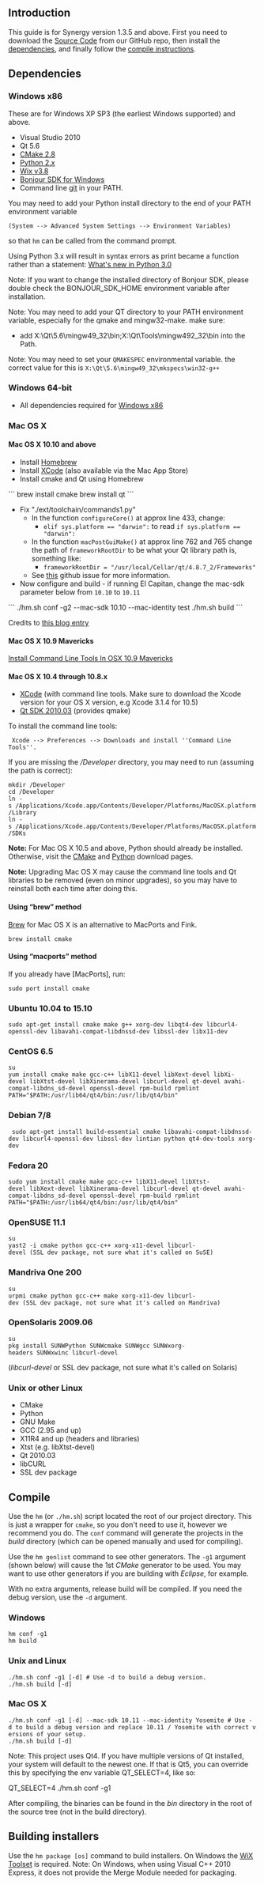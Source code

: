 ==Introduction==

This guide is for Synergy version 1.3.5 and above. First you need to download the [[Source Code]] from our GitHub repo, then install the [[Compiling#dependencies|dependencies]], and finally follow the [[Compiling#Compile|compile instructions]].

==Dependencies==

===Windows x86===

These are for Windows XP SP3 (the earliest Windows supported) and above.

* Visual Studio 2010
* Qt 5.6
* [http://www.cmake.org/cmake/resources/software.html CMake 2.8]
* [http://www.python.org/download/ Python 2.x]
* [http://wixtoolset.org/releases/ Wix v3.8]
* [https://developer.apple.com/download/more/?q=Bonjour%20SDK%20for%20Windows Bonjour SDK for Windows]
* Command line [https://git-scm.com/downloads git] in your PATH.

You may need to add your Python install directory to the end of your PATH environment variable <pre>(System --> Advanced System Settings --> Environment Variables)</pre> so that <code>hm</code> can be called from the command prompt.

Using Python 3.x will result in syntax errors as print became a function rather than a statement: [http://docs.python.org/3.0/whatsnew/3.0.html#print-is-a-function What's new in Python 3.0]

Note: If you want to change the installed directory of Bonjour SDK, please double check the BONJOUR_SDK_HOME environment variable after installation.

Note: You may need to add your QT directory to your PATH environment variable, especially for the qmake and mingw32-make. make sure:
* add X:\Qt\5.6\mingw49_32\bin;X:\Qt\Tools\mingw492_32\bin into the Path.
Note: You may need to set your <code>QMAKESPEC</code> environmental variable. the correct value for this is <code>X:\Qt\5.6\mingw49_32\mkspecs\win32-g++</code>

===Windows 64-bit===

* All dependencies required for [[Compiling#Windows_x86|Windows x86]]

===Mac OS X===

====Mac OS X 10.10 and above====
* Install [http://brew.sh/ Homebrew]
* Install [https://developer.apple.com/xcode/download/ XCode] (also available via the Mac App Store)
* Install cmake and Qt using Homebrew
```
brew install cmake
brew install qt
```
* Fix "./ext/toolchain/commands1.py"
** In the function <code>configureCore()</code> at approx line 433, change:
*** <code>elif sys.platform == "darwin":</code> to read <code>if sys.platform == "darwin":</code>
** In the function <code>macPostGuiMake()</code> at approx line 762 and 765 change the path of <code>frameworkRootDir</code> to be what your Qt library path is, something like:
*** <code>frameworkRootDir = "/usr/local/Cellar/qt/4.8.7_2/Frameworks"</code>
** See [https://github.com/symless/synergy/issues/4572 this] github issue for more information.
* Now configure and build - if running El Capitan, change the mac-sdk parameter below from <code>10.10</code> to <code>10.11</code>

```
./hm.sh conf -g2 --mac-sdk 10.10 --mac-identity test
./hm.sh build
```

Credits to [https://wordpress.update.sh/archives/410 this blog entry]

====Mac OS X 10.9 Mavericks====

[http://www.computersnyou.com/2025/2013/06/install-command-line-tools-in-osx-10-9-mavericks-how-to/ Install Command Line Tools In OSX 10.9 Mavericks]

====Mac OS X 10.4 through 10.8.x====
* [https://developer.apple.com/xcode/download/ XCode] (with command line tools. Make sure to download the Xcode version for your OS X version, e.g Xcode 3.1.4 for 10.5)
* [http://download.qt.io/archive/qt/4.6/qt-mac-opensource-4.6.3.dmg.mirrorlist Qt SDK 2010.03] (provides qmake)

To install the command line tools: <pre> Xcode --> Preferences --> Downloads and install ''Command Line Tools''.</pre>

If you are missing the ''/Developer'' directory, you may need to run (assuming the path is correct):
 mkdir /Developer
 cd /Developer
 ln -s /Applications/Xcode.app/Contents/Developer/Platforms/MacOSX.platform/Library
 ln -s /Applications/Xcode.app/Contents/Developer/Platforms/MacOSX.platform/SDKs

'''Note:''' For Mac OS X 10.5 and above, Python should already be installed. Otherwise, visit the [http://www.cmake.org/cmake/resources/software.html CMake] and [http://www.python.org/download/ Python] download pages.

'''Note:''' Upgrading Mac OS X may cause the command line tools and Qt libraries to be removed (even on minor upgrades), so you may have to reinstall both each time after doing this.

====Using “brew” method====

[http://mxcl.github.com/homebrew/ Brew] for Mac OS X is an alternative to MacPorts and Fink.
 brew install cmake

====Using “macports” method====
If you already have [MacPorts], run:
 sudo port install cmake

===Ubuntu 10.04 to 15.10===
 sudo apt-get install cmake make g++ xorg-dev libqt4-dev libcurl4-openssl-dev libavahi-compat-libdnssd-dev libssl-dev libx11-dev

===CentOS 6.5===
 su
 yum install cmake make gcc-c++ libX11-devel libXext-devel libXi-devel libXtst-devel libXinerama-devel libcurl-devel qt-devel avahi-compat-libdns_sd-devel openssl-devel rpm-build rpmlint
 PATH="$PATH:/usr/lib64/qt4/bin:/usr/lib/qt4/bin"

===Debian 7/8===
  sudo apt-get install build-essential cmake libavahi-compat-libdnssd-dev libcurl4-openssl-dev libssl-dev lintian python qt4-dev-tools xorg-dev

===Fedora 20===
 sudo yum install cmake make gcc-c++ libX11-devel libXtst-devel libXext-devel libXinerama-devel libcurl-devel qt-devel avahi-compat-libdns_sd-devel openssl-devel rpm-build rpmlint
 PATH="$PATH:/usr/lib64/qt4/bin:/usr/lib/qt4/bin"

===OpenSUSE 11.1===
 su
 yast2 -i cmake python gcc-c++ xorg-x11-devel libcurl-devel (SSL dev package, not sure what it's called on SuSE)

===Mandriva One 200===
 su
 urpmi cmake python gcc-c++ make xorg-x11-dev libcurl-dev (SSL dev package, not sure what it's called on Mandriva)

===OpenSolaris 2009.06===
 su
 pkg install SUNWPython SUNWcmake SUNWgcc SUNWxorg-headers SUNWxwinc libcurl-devel
(''libcurl-devel'' or SSL dev package, not sure what it's called on Solaris)

===Unix or other Linux===
* CMake
* Python
* GNU Make
* GCC (2.95 and up)
* X11R4 and up (headers and libraries)
* Xtst (e.g. libXtst-devel)
* Qt 2010.03
* libCURL
* SSL dev package

==Compile==

Use the <code>hm</code> (or <code>./hm.sh</code>) script located the root of our project directory. This is just a wrapper for <code>cmake</code>, so you don't need to use it, however we recommend you do. The <code>conf</code> command will generate the projects in the ''build'' directory (which can be opened manually and used for compiling).

Use the <code>hm genlist</code> command to see other generators. The <code>-g1</code> argument (shown below) will cause the 1st ''CMake'' generator to be used. You may want to use other generators if you are building with ''Eclipse'', for example.

With no extra arguments, release build will be compiled. If you need the debug version, use the <code>-d</code> argument.

===Windows===
 hm conf -g1
 hm build

===Unix and Linux===
 ./hm.sh conf -g1 [-d] # Use -d to build a debug version.
 ./hm.sh build [-d]

===Mac OS X===
 ./hm.sh conf -g1 [-d] --mac-sdk 10.11 --mac-identity Yosemite # Use -d to build a debug version and replace 10.11 / Yosemite with correct versions of your setup.
 ./hm.sh build [-d]

Note: This project uses Qt4. If you have multiple versions of Qt installed, your system will default to the newest one. If that is Qt5, you can override this by specifying the env variable QT_SELECT=4, like so:

QT_SELECT=4 ./hm.sh conf -g1

After compiling, the binaries can be found in the ''bin'' directory in the root of the source tree (not in the build directory).

==Building installers==
Use the <code>hm package [os]</code> command to build installers. On Windows the [http://wixtoolset.org/ WiX Toolset] is required.
Note: On Windows, when using Visual C++ 2010 Express, it does not provide the Merge Module needed for packaging.